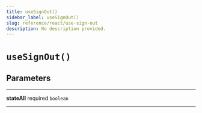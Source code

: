 ```yaml
---
title: useSignOut()
sidebar_label: useSignOut()
slug: reference/react/use-sign-out
description: No description provided.
---
```


# `useSignOut()`

## Parameters

---

**<span className="parameter-name">stateAll</span>** <span className="optional-status">required</span> `boolean`

---

